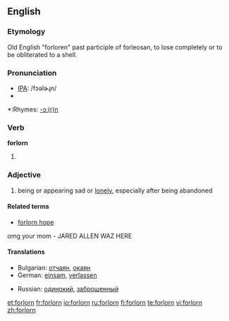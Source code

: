 ==English==

===Etymology===
Old English "forloren" past participle of forleosan, to lose completely or to be obliterated to a shell.

===Pronunciation===
*[[IPA]]: /fɔəlɚɻn/
*{{audio|en-us-forlorn.ogg|Audio (US)}}

*:Rhymes: [[Rhymes:English:-ɔː(r)n|-ɔː(r)n]]

===Verb===
'''forlorn'''

# {{obsolete}} {{past participle of|[[forlese]]}}

===Adjective===
{{en-adj}}

#being or appearing sad or [[lonely]], especially after being abandoned

====Related terms====
*[[forlorn hope]]

omg your mom - JARED ALLEN WAZ HERE

====Translations====
{{top}}
*Bulgarian: [[отчаян]], [[окаян]]
*German: [[einsam]], [[verlassen]]
{{mid}}
*Russian: [[одинокий]], [[заброшенный]]
{{bottom}}


[[et:forlorn]]
[[fr:forlorn]]
[[io:forlorn]]
[[ru:forlorn]]
[[fi:forlorn]]
[[te:forlorn]]
[[vi:forlorn]]
[[zh:forlorn]]
